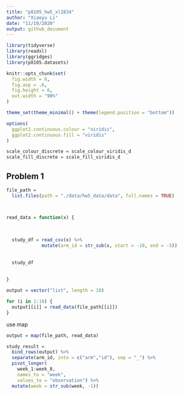 ```yaml
---
title: "p8105_hw5_xl2834"
author: "Xiaoyu Li"
date: "11/10/2020"
output: github_document
---
```


```r
library(tidyverse)
library(readxl)
library(ggridges)
library(p8105.datasets)

knitr::opts_chunk$set(
  fig.width = 8,
  fig.asp = .6,
  fig.height = 6,
  out.width = "90%"
)

theme_set(theme_minimal() + theme(legend.position = "bottom"))

options(
  ggplot2.continuous.colour = "viridis",
  ggplot2.continuous.fill = "viridis"
)

scale_colour_discrete = scale_colour_viridis_d
scale_fill_discrete = scale_fill_viridis_d
```

## Problem 1

```r
file_path = 
  list.files(path = "./data/hw5_data/data", full.names = TRUE)



read_data = function(x) {
  
  
  
  study_df = read_csv(x) %>% 
             mutate(arm_id = str_sub(x, start = -10, end = -5))
  
  
  study_df
  
  
}

output = vector("list", length = 10)

for (i in 1:10) {
  output[[i]] = read_data(file_path[[i]])
}

```


use map

```r
output = map(file_path, read_data)

study_result = 
  bind_rows(output) %>% 
  separate(arm_id, into = c("arm","id"), sep = "_") %>% 
  pivot_longer(
    week_1:week_8,
    names_to = "week",
    values_to = "observation") %>% 
  mutate(week = str_sub(week, -1))
```
